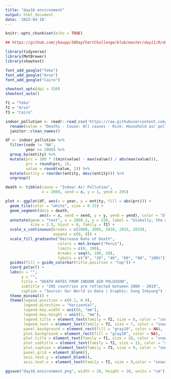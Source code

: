 ```yaml
---
title: "day16 environment"
output: html_document
date: '2022-04-18'
---
```


```r
knitr::opts_chunk$set(echo = TRUE)
```

```r
## https://github.com/jkaupp/30DayChartChallenge/blob/master/day11/R/day11.R

library(tidyverse)
library(MetBrewer)
library(showtext)

font_add_google("Teko")
font_add_google("Arvo")
font_add_google("Cairo")

showtext_opts(dpi = 320)
showtext_auto()

f1 = "Teko"
f2 = "Arvo"
f3 = "Cairo"

indoor_pollution <- readr::read_csv('https://raw.githubusercontent.com/rfordatascience/tidytuesday/master/data/2022/2022-04-12/indoor_pollution.csv') %>% 
  rename(value = "Deaths - Cause: All causes - Risk: Household air pollution from solid fuels - Sex: Both - Age: Age-standardized (Percent)") %>% 
  janitor::clean_names()

df <- indoor_pollution %>% 
  filter(code != "NA",
         year >= 2000) %>% 
  group_by(entity) %>% 
  mutate(prc = 100 * ((min(value) - max(value)) / abs(max(value))),
         prc = round(prc, 1),
         value = round(value, 1)) %>% 
  mutate(entity = reorder(entity, desc(entity))) %>% 
  ungroup()

death <- tibble(cause = "Indoor Air Pollution",
                x = 2009, xend = x, y = 1, yend = 205)

plot <- ggplot(df, aes(x = year, y = entity, fill = abs(prc))) +
  geom_tile(color = "white", size = 0.15) +
  geom_segment(data = death, 
               aes(x = x, xend = xend, y = y, yend = yend), color = "black", size = 0.8, inherit.aes = FALSE) +
  annotate(geom = "text", x = 2009.2, y = 220, label = "Globally, the death rate due to indoor air pollution\nhas been decreasing by 43.8%", color = "#31c7ba",
           size = 2.5, hjust = 0, family = f2) +
  scale_x_continuous(breaks = c(2000, 2005, 2010, 2015, 2019),
                     expand = c(0, 0)) +
  scale_fill_gradientn("Decrease Rate of Death",
                       colors = met.brewer("Peru1"),
                       limits = c(0, 100),
                       breaks = seq(0, 100, 20),
                       labels = c("0", "20", "40", "60", "80", "100%")) +
  guides(fill = guide_colorbar(title.position = "top")) +
  coord_polar() +
  labs(x = "",
       y = "",
       title = "DEATH RATES FROM INDOOR AIR POLUUION",
       subtitle = "205 countries are reflected between 2000 - 2019",
       caption = "Source: Our World in Data | Graphic: Sung Inkyung") +
  theme_minimal() +
  theme(legend.position = c(0.1, 0.9),
        legend.direction = "horizontal",
        legend.key.width = unit(8, "mm"),
        legend.key.height = unit(2, "mm"),
        legend.title = element_text(family = f2, size = 8, color = "snow1"),
        legend.text = element_text(family = f2, size = 7, color = "snow1"),
        panel.background = element_rect(fill = "gray10", color = NA),
        plot.background = element_rect(fill = "gray10", color = NA),
        plot.title = element_text(family = f1, size = 28, color = "snow1"),
        plot.subtitle = element_text(family = f2, size = 13, color = "snow1"),
        plot.caption = element_text(family = f3, size = 9, color = "snow1"),
        panel.grid = element_blank(),
        axis.text.y = element_blank(),
        axis.text.x = element_text(family = f2, size = 9,color = "snow1"))

ggsave("day16_environment.png", width = 20, height = 20, units = "cm")
```